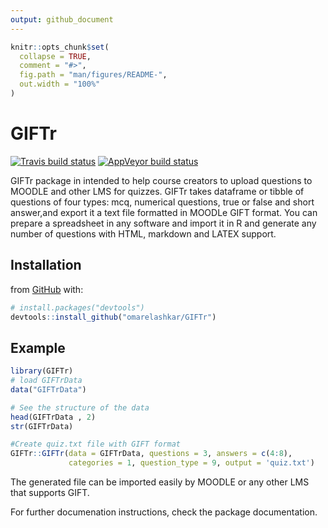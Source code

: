 ```yaml
---
output: github_document
---
```


<!-- README.md is generated from README.Rmd. Please edit that file -->

```r
knitr::opts_chunk$set(
  collapse = TRUE,
  comment = "#>",
  fig.path = "man/figures/README-",
  out.width = "100%"
)
```
# GIFTr

<!-- badges: start -->
[![Travis build status](https://travis-ci.org/omarelashkar/GIFTr.svg?branch=master)](https://travis-ci.org/omarelashkar/GIFTr)
[![AppVeyor build status](https://ci.appveyor.com/api/projects/status/github/omarelashkar/GIFTr?branch=master&svg=true)](https://ci.appveyor.com/project/omarelashkar/GIFTr)
<!-- badges: end -->

GIFTr package in intended to help course creators to upload questions to MOODLE and other LMS for quizzes. GIFTr takes dataframe or tibble of questions of four types: mcq, numerical questions, true or false and short answer,and export it a text file formatted in MOODLe GIFT format. You can prepare a spreadsheet in any software and import it in R and generate any number of questions with HTML, markdown and LATEX support.

## Installation


from [GitHub](https://github.com/) with:

``` r
# install.packages("devtools")
devtools::install_github("omarelashkar/GIFTr")
```
## Example


```r
library(GIFTr)
# load GIFTrData
data("GIFTrData")

# See the structure of the data
head(GIFTrData , 2)
str(GIFTrData)

#Create quiz.txt file with GIFT format 
GIFTr::GIFTr(data = GIFTrData, questions = 3, answers = c(4:8), 
             categories = 1, question_type = 9, output = 'quiz.txt')
```

The generated file can be imported easily by MOODLE or any other LMS that supports GIFT.

For further documenation instructions, check the package documentation.
